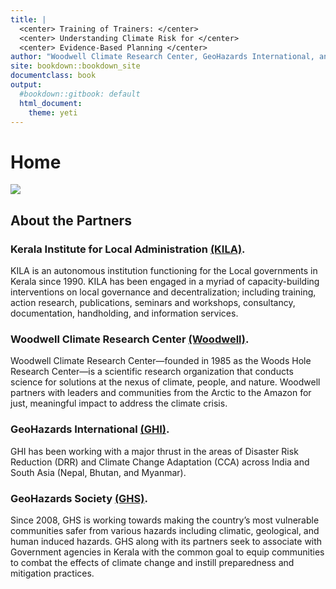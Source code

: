 ```yaml
---
title: |
  <center> Training of Trainers: </center>
  <center> Understanding Climate Risk for </center>
  <center> Evidence-Based Planning </center>
author: "Woodwell Climate Research Center, GeoHazards International, and GeoHazards Society for Kerala Institute of Local Administration (KILA)"
site: bookdown::bookdown_site
documentclass: book
output:
  #bookdown::gitbook: default
  html_document:
    theme: yeti
---
```

# Home {-}
![](KILA_logos.jpeg)

## About the Partners {-}

### Kerala Institute for Local Administration [(KILA)](https://www.kila.ac.in/){target="_blank"}. {-}
KILA is an autonomous institution functioning for the Local governments in Kerala since 1990. KILA has been engaged in a myriad of capacity-building interventions on local governance and decentralization; including training, action research, publications, seminars and workshops, consultancy, documentation, handholding, and information services.

### Woodwell Climate Research Center [(Woodwell)](https://www.woodwellclimate.org/){target="_blank"}. {-}
Woodwell Climate Research Center—founded in 1985 as the Woods Hole Research Center—is a scientific research organization that conducts science for solutions at the nexus of climate, people, and nature. Woodwell partners with leaders and communities from the Arctic to the Amazon for just, meaningful impact to address the climate crisis.

### GeoHazards International [(GHI)](www.geohaz.org){target="_blank"}. {-}
GHI has been working with a major thrust in the areas of Disaster Risk Reduction (DRR) and Climate Change Adaptation (CCA) across India and South Asia (Nepal, Bhutan, and Myanmar).

### GeoHazards Society [(GHS)](www.geohaz.in){target="_blank"}. {-}
Since 2008, GHS is working towards making the country’s most vulnerable communities safer from various hazards including climatic, geological, and human induced hazards. GHS along with its partners seek to associate with Government agencies in Kerala with the common goal to equip communities to combat the effects of climate change and instill preparedness and mitigation practices.
